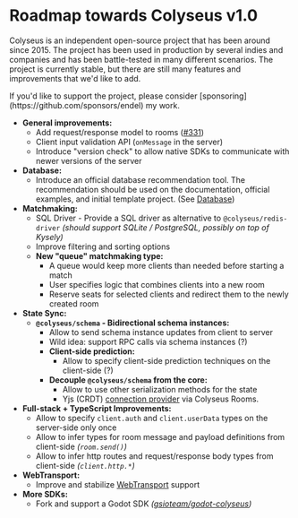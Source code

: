 
# Roadmap towards Colyseus v1.0

Colyseus is an independent open-source project that has been around since 2015. The project has been used in production by several indies and companies and has been battle-tested in many different scenarios. The project is currently stable, but there are still many features and improvements that we'd like to add.

<Callout type="info">
    If you'd like to support the project, please consider [sponsoring](https://github.com/sponsors/endel) my work.
</Callout>

- **General improvements:**
    - Add request/response model to rooms ([#331](https://github.com/colyseus/colyseus/issues/331))
    - Client input validation API (`onMessage` in the server)
    - Introduce "version check" to allow native SDKs to communicate with newer versions of the server
- **Database:**
    - Introduce an official database recommendation tool. The recommendation should be used on the documentation, official examples, and initial template project. (See [<DatabaseIcon/> Database](/database))
- **Matchmaking:**
    - SQL Driver - Provide a SQL driver as alternative to `@colyseus/redis-driver` _(should support SQLite / PostgreSQL, possibly on top of Kysely)_
    - Improve filtering and sorting options
    - **New "queue" matchmaking type:**
        - A queue would keep more clients than needed before starting a match
        - User specifies logic that combines clients into a new room
        - Reserve seats for selected clients and redirect them to the newly created room
- **State Sync:**
    - **`@colyseus/schema` - Bidirectional schema instances:**
        - Allow to send schema instance updates from client to server
        - Wild idea: support RPC calls via schema instances (?)
        - **Client-side prediction:**
            - Allow to specify client-side prediction techniques on the client-side (?)
        - **Decouple `@colyseus/schema` from the core:**
            - Allow to use other serialization methods for the state
            - Yjs (CRDT) [connection provider](https://docs.yjs.dev/ecosystem/connection-provider) via Colyseus Rooms.
- **Full-stack + TypeScript Improvements:**
    - Allow to specify `client.auth` and `client.userData` types on the server-side only once
    - Allow to infer types for room message and payload definitions from client-side _(`room.send()`)_
    - Allow to infer http routes and request/response body types from client-side _(`client.http.*`)_
- **WebTransport:**
    - Improve and stabilize [WebTransport](/server/transport/webtransport) support
- **More SDKs:**
    - Fork and support a Godot SDK _([gsioteam/godot-colyseus](https://github.com/gsioteam/godot-colyseus))_
